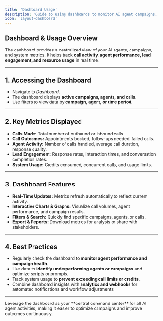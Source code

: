 ```yaml
---
title: 'Dashboard Usage'
description: 'Guide to using dashboards to monitor AI agent campaigns, call metrics, and system usage.'
icon: 'layout-dashboard'
---
```


## Dashboard & Usage Overview  
The dashboard provides a centralized view of your AI agents, campaigns, and system metrics. It helps track **call activity, agent performance, lead engagement, and resource usage** in real time.

---

## 1. Accessing the Dashboard  
- Navigate to *Dashboard*.  
- The dashboard displays **active campaigns, agents, and calls**.  
- Use filters to view data by **campaign, agent, or time period**.  

---

## 2. Key Metrics Displayed  
- **Calls Made:** Total number of outbound or inbound calls.  
- **Call Outcomes:** Appointments booked, follow-ups needed, failed calls.  
- **Agent Activity:** Number of calls handled, average call duration, response quality.  
- **Lead Engagement:** Response rates, interaction times, and conversation completion rates.  
- **System Usage:** Credits consumed, concurrent calls, and usage limits.  

---

## 3. Dashboard Features  
- **Real-Time Updates:** Metrics refresh automatically to reflect current activity.  
- **Interactive Charts & Graphs:** Visualize call volumes, agent performance, and campaign results.  
- **Filters & Search:** Quickly find specific campaigns, agents, or calls.  
- **Export & Reports:** Download metrics for analysis or share with stakeholders.  

---

## 4. Best Practices  
- Regularly check the dashboard to **monitor agent performance and campaign health**.  
- Use data to **identify underperforming agents or campaigns** and optimize scripts or prompts.  
- Track system usage to **prevent exceeding call limits or credits**.  
- Combine dashboard insights with **analytics and webhooks** for automated notifications and workflow adjustments.  

---

<Tip>  
Leverage the dashboard as your **central command center** for all AI agent activities, making it easier to optimize campaigns and improve outcomes continuously.
</Tip>
